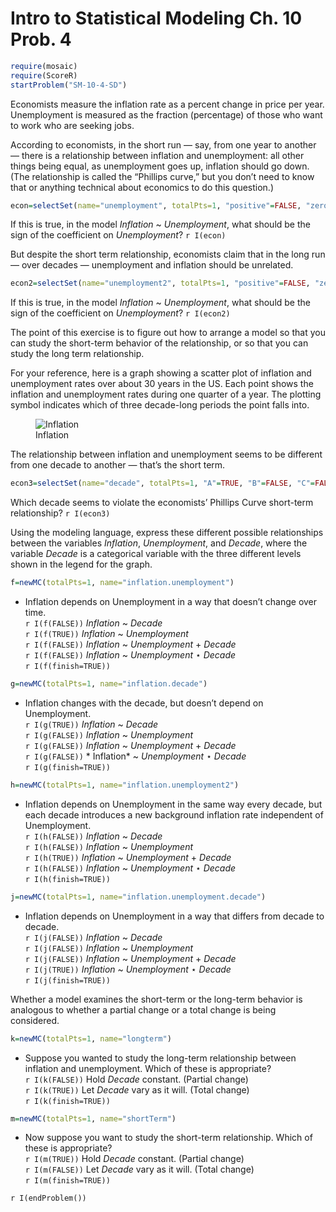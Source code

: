 Intro to Statistical Modeling Ch. 10 Prob. 4
========================================================
```r
require(mosaic)
require(ScoreR)
startProblem("SM-10-4-SD")
```

Economists measure the inflation rate as a percent change in price per year.
Unemployment is measured as the fraction (percentage) of those who want to work who are seeking jobs.

According to economists, in the short run --- say, from one year to another --- there is a relationship between inflation and unemployment: all other things being equal, as unemployment goes up, inflation should go down.  (The relationship is called the "Phillips curve," but you don't need to know that or anything technical about economics to do this question.)

```r
econ=selectSet(name="unemployment", totalPts=1, "positive"=FALSE, "zero"=FALSE, "negative"=TRUE)
```
If this is true, in the model *Inflation* ~ *Unemployment*, what should be the sign of the coefficient on *Unemployment*? `r I(econ)`


But despite the short term relationship, economists claim that in the long run --- over decades --- unemployment and inflation should be unrelated.  

```r
econ2=selectSet(name="unemployment2", totalPts=1, "positive"=FALSE, "zero"=TRUE, "negative"=FALSE)
```
If this is true, in the model *Inflation* ~ *Unemployment*, what should be the sign of the coefficient on *Unemployment*? `r I(econ2)`


The point of this exercise is to figure out how to arrange a model so that you can study the short-term behavior of the relationship, or so that you can study the long term relationship.

For your reference, here is a graph showing a scatter plot of inflation and unemployment rates over about 30 years in the US.  Each point shows the inflation and unemployment rates during one quarter of a year.  The plotting symbol indicates which of three decade-long periods the point falls into.

![Inflation](inflation-fig1.png)

The relationship between inflation and unemployment seems to be different from one decade to another --- that's the short term. 

```r
econ3=selectSet(name="decade", totalPts=1, "A"=TRUE, "B"=FALSE, "C"=FALSE, "none"=FALSE, "all"=FALSE)
```
Which decade seems to violate the economists' Phillips Curve short-term
relationship? `r I(econ3)`


Using the modeling language, express these different possible relationships between the variables *Inflation*, *Unemployment*, and *Decade*, where the variable *Decade* is a categorical variable with the three different levels shown in the legend for the graph. 

```r
f=newMC(totalPts=1, name="inflation.unemployment")
```
* Inflation depends on Unemployment in a way that doesn't change over
time.     
`r I(f(FALSE))` *Inflation* ~ *Decade*     
`r I(f(TRUE))` *Inflation* ~ *Unemployment*     
`r I(f(FALSE))` *Inflation* ~ *Unemployment* + *Decade*     
`r I(f(FALSE))` *Inflation* ~ *Unemployment* $\star$ *Decade*      
`r I(f(finish=TRUE))`

```r
g=newMC(totalPts=1, name="inflation.decade")
```
* Inflation changes with the decade, but doesn't depend on Unemployment.     
`r I(g(TRUE))` *Inflation* ~ *Decade*     
`r I(g(FALSE))` *Inflation* ~ *Unemployment*     
`r I(g(FALSE))` *Inflation* ~ *Unemployment* + *Decade*     
`r I(g(FALSE))` * Inflation* ~ *Unemployment* $\star$ *Decade*     
`r I(g(finish=TRUE))`

```r
h=newMC(totalPts=1, name="inflation.unemployment2")
```
* Inflation depends on Unemployment in the same way every decade, but each decade introduces a new background inflation rate independent of Unemployment.     
`r I(h(FALSE))` *Inflation* ~ *Decade*     
`r I(h(FALSE))` *Inflation* ~ *Unemployment*     
`r I(h(TRUE))` *Inflation* ~ *Unemployment* + *Decade*     
`r I(h(FALSE))` *Inflation* ~ *Unemployment* $\star$ *Decade*    
`r I(h(finish=TRUE))`

```r
j=newMC(totalPts=1, name="inflation.unemployment.decade")
```
* Inflation depends on Unemployment in a way that differs from decade to decade.     
`r I(j(FALSE))` *Inflation* ~ *Decade*     
`r I(j(FALSE))` *Inflation* ~ *Unemployment*     
`r I(j(FALSE))` *Inflation* ~ *Unemployment* + *Decade*     
`r I(j(TRUE))` *Inflation* ~ *Unemployment* $\star$ *Decade*         
`r I(j(finish=TRUE))`

Whether a model examines the short-term or the long-term behavior is analogous to whether a partial change or a total change is being considered.

```r
k=newMC(totalPts=1, name="longterm")
```
* Suppose you wanted to study the long-term relationship  between inflation and unemployment.  Which of these is appropriate?     
`r I(k(FALSE))` Hold *Decade* constant. (Partial change)      
`r I(k(TRUE))` Let *Decade* vary as it will. (Total change)     
`r I(k(finish=TRUE))`

```r
m=newMC(totalPts=1, name="shortTerm")
```
* Now suppose you want to study the short-term relationship.  Which of
these is appropriate?     
`r I(m(TRUE))` Hold *Decade* constant. (Partial change)     
`r I(m(FALSE))` Let *Decade* vary as it will. (Total change)     
`r I(m(finish=TRUE))`

`r I(endProblem())`